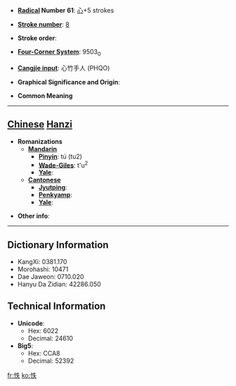 * '''[[Wiktionary:Chinese radical index| Radical]] Number 61''': [[Wiktionary:Chinese radical index 心|心]]+5 strokes

* '''[[Wiktionary:Chinese total strokes index|Stroke number]]''': [[Wiktionary:Chinese total strokes index 8|8]]

* '''Stroke order''': 

* '''[[Wiktionary:Chinese four corner index|Four-Corner System]]''': 9503<sub>0</sub>

* '''[[Wiktionary:Chinese Cangjie index|Cangjie input]]''': 心竹手人 (PHQO)

* '''Graphical Significance and Origin''': 

* '''Common Meaning'''

----

== [[Chinese]] [[Hanzi]] ==

* '''Romanizations'''
** '''[[Mandarin]]'''
*** '''[[Pinyin]]''': tú (tu2)
*** '''[[Wade-Giles]]''': t'u<sup>2</sup>
*** '''[[Yale]]''': 
** '''[[Cantonese]]'''
*** '''[[Jyutping]]''':
*** '''[[Penkyamp]]''': 
*** '''[[Yale]]''': 

* '''Other info''': 

----

== Dictionary Information ==

* KangXi: 0381.170
* Morohashi: 10471
* Dae Jaweon: 0710.020
* Hanyu Da Zidian: 42286.050

== Technical Information ==

* '''Unicode''':
** Hex: 6022
** Decimal: 24610
* '''Big5''':
** Hex: CCA8
** Decimal: 52392

[[fr:怢]]
[[ko:怢]]